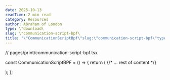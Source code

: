 ```yaml
---
date: 2025-10-13
readTime: 2 min read
category: Resources
author: Abraham of London
type: \"download\
slug: \"communication-script-bpf\
title: "\"CommunicationScriptBpf\"slug:\"communication-script-bpf\"type:\"template\"slug:\"communication-script-bpf\"type:\"Download\"title:\"CommunicationScriptBpf\"date:2025-10-13author:\"AbrahamofLondon\"readTime:2minreadcategory:\"Resources\""
---
```


// pages/print/communication-script-bpf.tsx

const CommunicationScriptBPF = () => {
  return (
    <BrandFrame title="Communication Script BPF" subtitle="The essential talking points for aligning a team on the plan, money, and targets for the next quarter." pageSize="A4" >
      {/* ... rest of content */}
      <div className="mt-12 text-center py-6 border-t border-b border-lightGrey/80">
        <EmbossedBrandMark src="/assets/images/abraham-logo.jpg" alt="Abraham of London Official Mark" width={100} height={100} effect="emboss" className="inline-block" />
      </div>
    </BrandFrame>
  );
};
